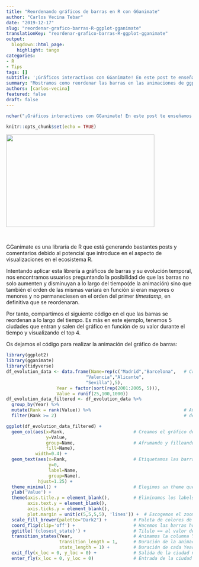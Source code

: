 ```yaml
---
title: "Reordenando gráficos de barras en R con GGanimate"
author: "Carlos Vecina Tebar"
date: "2019-12-17"
slug: "reordenar-grafico-barras-R-ggplot-gganimate"
translationKey: "reordenar-grafico-barras-R-ggplot-gganimate"
output:
  blogdown::html_page:
    highlight: tango
categories:
- R
- Tips
tags: []
subtitle: '¡Gráficos interactivos con GGanimate! En este post te enseñamos no solo barras que evolucionan con el tiempo, sino que se reordenan. ¡Entra y descúbrelo!'
summary: "Mostramos como reordenar las barras en las animaciones de ggplot realizadas con gganimate."
authors: [carlos-vecina]
featured: false
draft: false
---
```

```r
nchar("¡Gráficos interactivos con GGanimate! En este post te enseñamos no solo barras que evolucionan con el tiempo, sino que se reordenan. ¡Entra y descúbrelo!")
```
```r
knitr::opts_chunk$set(echo = TRUE)
```

<img src="./featured.png" height="250px" width="400px" />

<br>

GGanimate es una libraría de R que está generando bastantes posts y comentarios debido al potencial que introduce en el aspecto de visualizaciones en el ecosistema R.

Intentando aplicar esta librería a gráficos de barras y su evolución temporal, nos encontramos usuarios preguntando la posibilidad de que las barras no solo aumenten y disminuyan a lo largo del tiempo(de la animación) sino que también el orden de las mismas variara en función si eran mayores o menores y no permaneciesen en el orden del primer *timestamp*, en definitiva que se reordenaran.

Por tanto, compartimos el siguiente código en el que las barras se reordenan a lo largo del tiempo. Es más en este ejemplo, tenemos 5 ciudades que entran y salen del gráfico en función de su valor durante el tiempo y visualizando el top 4.

Os dejamos el código para realizar la animación del gráfico de barras:

```r
library(ggplot2)
library(gganimate)
library(tidyverse)
df_evolution_data <- data.frame(Name=rep(c("Madrid","Barcelona",   # Creamos el dataset
                              "Valencia","Alicante",
                              "Sevilla"),5),
                   Year = factor(sort(rep(2001:2005, 5))),
                   Value = runif(25,100,1000))
df_evolution_data_filtered <- df_evolution_data %>%
  group_by(Year) %>%                                               
  mutate(Rank = rank(Value)) %>%                                   # Añadimos la columna rank y
  filter(Rank >= 2)                                                # descartamos el de menor valor
```

```r
ggplot(df_evolution_data_filtered) +
  geom_col(aes(x=Rank,                          # Creamos el gráfico de barras
               y=Value,
               group=Name,                      # Afrumando y filleando por ciudad
               fill=Name),
           width=0.4) +
  geom_text(aes(x=Rank,                         # Etiquetamos las barras con los nombres
                y=0,
                label=Name,
                group=Name),
            hjust=1.25) +
  theme_minimal() +                             # Elegimos un theme que no sea gris
  ylab('Value') + 
  theme(axis.title.y = element_blank(),         # Eliminamos los labels y titles 
        axis.text.y = element_blank(),
        axis.ticks.y = element_blank(),
        plot.margin = unit(c(5,5,5,5), 'lines')) +  # Escogemos el zoom
  scale_fill_brewer(palette="Dark2") +          # Paleta de colores de las barras
  coord_flip(clip='off') +                      # Hacemos las barras horizontales
  ggtitle('{closest_state}') +                  # Tilulo == al valor de la columna que
  transition_states(Year,                       # Animamos la columna Year
                    transition_length = 1,      # Duración de la animación de transición
                    state_length = 1) +         # Duración de cada Year
  exit_fly(x_loc = 0, y_loc = 0) +              # Salida de la ciudad no top4
  enter_fly(x_loc = 0, y_loc = 0)               # Entrada de la ciudad al top4
```

